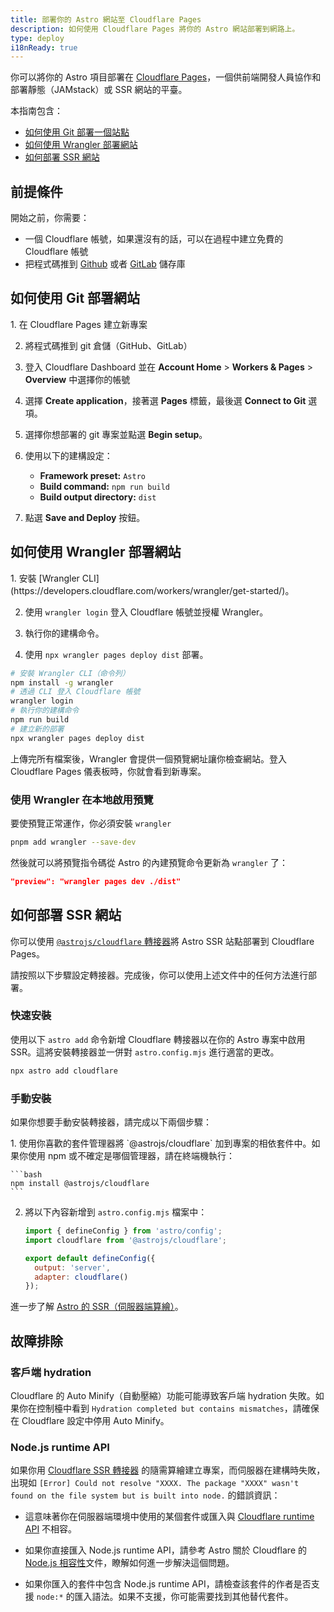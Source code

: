 ```yaml
---
title: 部署你的 Astro 網站至 Cloudflare Pages
description: 如何使用 Cloudflare Pages 將你的 Astro 網站部署到網路上。
type: deploy
i18nReady: true
---
```


你可以將你的 Astro 項目部署在 [Cloudflare Pages](https://pages.cloudflare.com/)，一個供前端開發人員協作和部署靜態（JAMstack）或 SSR 網站的平臺。

本指南包含：

- [如何使用 Git 部署一個站點](#如何使用-git-部署網站)
- [如何使用 Wrangler 部署網站](#如何使用-wrangler-部署網站)
- [如何部署 SSR 網站](#如何部署-ssr-網站)

## 前提條件

開始之前，你需要：

- 一個 Cloudflare 帳號，如果還沒有的話，可以在過程中建立免費的 Cloudflare 帳號
- 把程式碼推到 [Github](https://github.com/) 或者 [GitLab](https://about.gitlab.com/) 儲存庫

## 如何使用 Git 部署網站

<Steps>
1. 在 Cloudflare Pages 建立新專案

2. 將程式碼推到 git 倉儲（GitHub、GitLab）

3. 登入 Cloudflare Dashboard 並在 **Account Home** > **Workers & Pages** > **Overview** 中選擇你的帳號

4. 選擇 **Create application**，接著選 **Pages** 標籤，最後選 **Connect to Git** 選項。

5. 選擇你想部署的 git 專案並點選 **Begin setup**。

6. 使用以下的建構設定：

    - **Framework preset:** `Astro`
    - **Build command:** `npm run build`
    - **Build output directory:** `dist`

7. 點選 **Save and Deploy** 按鈕。
</Steps>

## 如何使用 Wrangler 部署網站

<Steps>
1. 安裝 [Wrangler CLI](https://developers.cloudflare.com/workers/wrangler/get-started/)。

2. 使用 `wrangler login` 登入 Cloudflare 帳號並授權 Wrangler。

3. 執行你的建構命令。

4. 使用 `npx wrangler pages deploy dist` 部署。
</Steps>

```bash
# 安裝 Wrangler CLI（命令列）
npm install -g wrangler
# 透過 CLI 登入 Cloudflare 帳號
wrangler login
# 執行你的建構命令
npm run build
# 建立新的部署
npx wrangler pages deploy dist
```

上傳完所有檔案後，Wrangler 會提供一個預覽網址讓你檢查網站。登入 Cloudflare Pages 儀表板時，你就會看到新專案。

### 使用 Wrangler 在本地啟用預覽

要使預覽正常運作，你必須安裝 `wrangler`

```bash
pnpm add wrangler --save-dev
```

然後就可以將預覽指令碼從 Astro 的內建預覽命令更新為 `wrangler` 了：

```json title="package.json"
"preview": "wrangler pages dev ./dist"
```

## 如何部署 SSR 網站

你可以使用 [`@astrojs/cloudflare` 轉接器](/zh-tw/guides/integrations-guide/cloudflare/)將 Astro SSR 站點部署到 Cloudflare Pages。

請按照以下步驟設定轉接器。完成後，你可以使用上述文件中的任何方法進行部署。

### 快速安裝

使用以下 `astro add` 命令新增 Cloudflare 轉接器以在你的 Astro 專案中啟用 SSR。這將安裝轉接器並一併對 `astro.config.mjs` 進行適當的更改。

```bash
npx astro add cloudflare
```

### 手動安裝

如果你想要手動安裝轉接器，請完成以下兩個步驟：

<Steps>
1. 使用你喜歡的套件管理器將 `@astrojs/cloudflare` 加到專案的相依套件中。如果你使用 npm 或不確定是哪個管理器，請在終端機執行：

    ```bash
    npm install @astrojs/cloudflare
    ```

2. 將以下內容新增到 `astro.config.mjs` 檔案中：

    ```js title="astro.config.mjs" ins={2, 5-6}
    import { defineConfig } from 'astro/config';
    import cloudflare from '@astrojs/cloudflare';

    export default defineConfig({
      output: 'server',
      adapter: cloudflare()
    });
    ```
</Steps>

<ReadMore>進一步了解 [Astro 的 SSR（伺服器端算繪）](/zh-tw/guides/on-demand-rendering/)。</ReadMore>

## 故障排除

### 客戶端 hydration

Cloudflare 的 Auto Minify（自動壓縮）功能可能導致客戶端 hydration 失敗。如果你在控制檯中看到 `Hydration completed but contains mismatches`，請確保在 Cloudflare 設定中停用 Auto Minify。

### Node.js runtime API

如果你用 [Cloudflare SSR 轉接器](/zh-tw/guides/integrations-guide/cloudflare/) 的隨需算繪建立專案，而伺服器在建構時失敗，出現如 `[Error] Could not resolve "XXXX. The package "XXXX" wasn't found on the file system but is built into node.` 的錯誤資訊：

- 這意味著你在伺服器端環境中使用的某個套件或匯入與 [Cloudflare runtime API](https://developers.cloudflare.com/workers/runtime-apis/nodejs/) 不相容。

- 如果你直接匯入 Node.js runtime API，請參考 Astro 關於 Cloudflare 的 [Node.js 相容性](/zh-tw/guides/integrations-guide/cloudflare/#nodejs-compatibility)文件，瞭解如何進一步解決這個問題。

- 如果你匯入的套件中包含 Node.js runtime API，請檢查該套件的作者是否支援 `node:*` 的匯入語法。如果不支援，你可能需要找到其他替代套件。
